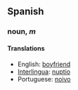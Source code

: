 == Spanish ==
=== noun, ''m'' ===
====Translations====
*English: [[boyfriend]]
*[[Interlingua]]: [[nuptio]]
*Portuguese: [[noivo]]